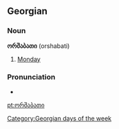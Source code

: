 ==Georgian==

===Noun===
'''ორშაბათი''' (orshabati)
# [[Monday]]

===Pronunciation===
*{{audio|ka-ორშაბათი.ogg|Audio (GE)}}

[[Category:Georgian days of the week]]

[[pt:ორშაბათი]]